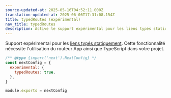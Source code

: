 ```yaml
---
source-updated-at: 2025-05-16T04:52:11.000Z
translation-updated-at: 2025-06-06T17:31:08.154Z
title: typedRoutes (expérimental)
nav_title: typedRoutes
description: Active le support expérimental pour les liens typés statiquement.
---
```


Support expérimental pour les [liens typés statiquement](/docs/app/building-your-application/configuring/typescript#statically-typed-links). Cette fonctionnalité nécessite l'utilisation du routeur App ainsi que TypeScript dans votre projet.

```js filename="next.config.js"
/** @type {import('next').NextConfig} */
const nextConfig = {
  experimental: {
    typedRoutes: true,
  },
}

module.exports = nextConfig
```